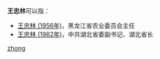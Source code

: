 {{not|王中林}}
'''王忠林'''可以指：
* [[王忠林_(1956年)|王忠林 (1956年)]]，黑龙江省农业委员会主任
* [[王忠林_(1962年)|王忠林 (1962年)]]，中共湖北省委副书记、湖北省长

{{disambig}}

[[Category:三字王姓人名消歧义|zhong]]